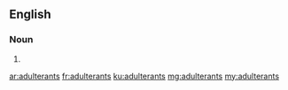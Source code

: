 ==English==

===Noun===
{{head|en|noun plural form}}

# {{plural of|adulterant|lang=en}}

[[ar:adulterants]]
[[fr:adulterants]]
[[ku:adulterants]]
[[mg:adulterants]]
[[my:adulterants]]